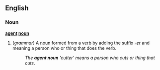 ==English==
===Noun===
'''[[agent]] [[noun]]'''

#(''grammar'') A [[noun]] formed from a [[verb]] by adding the [[suffix]] ''[[-er]]'' and meaning a person who or thing that does the verb.
#:''The '''agent noun''' 'cutter' means a person who cuts or thing that cuts''.